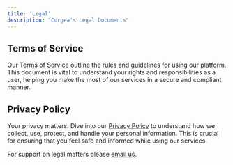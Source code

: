 ```yaml
---
title: 'Legal'
description: "Corgea's Legal Documents"
---
```


## Terms of Service 
Our [Terms of Service](terms-of-service) outline the rules and guidelines for using our platform. This document is vital to understand your rights and responsibilities as a user, helping you make the most of our services in a secure and compliant manner.


## Privacy Policy
Your privacy matters. Dive into our [Privacy Policy](privacy-policy) to understand how we collect, use, protect, and handle your personal information. This is crucial for ensuring that you feel safe and informed while using our services.


For support on legal matters please [email us](mailto:legal@corgea.com). 
